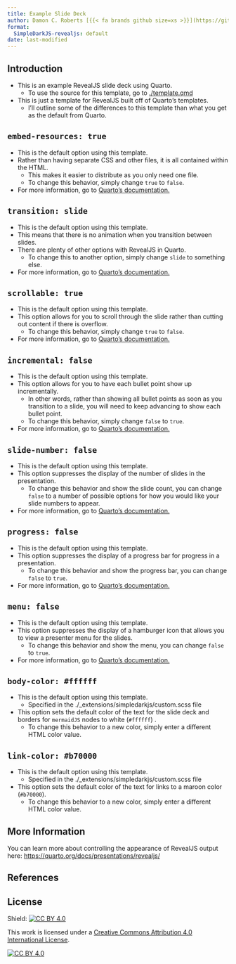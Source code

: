 ```yaml
---
title: Example Slide Deck
author: Damon C. Roberts [{{< fa brands github size=xs >}}](https://github.com/DamonCharlesRoberts)
format:
  SimpleDarkJS-revealjs: default
date: last-modified
---
```


## Introduction

- This is an example RevealJS slide deck using Quarto.
    - To use the source for this template, go to [./template.qmd](./template.qmd)
- This is just a template for RevealJS built off of Quarto's templates.
    - I'll outline some of the differences to this template than what you get as the default from Quarto.

## `embed-resources: true`

- This is the default option using this template.
- Rather than having separate CSS and other files, it is all contained within the HTML.
    - This makes it easier to distribute as you only need one file.
    - To change this behavior, simply change `true` to `false`.
- For more information, go to [Quarto's documentation.](https://quarto.org/docs/presentations/revealjs/presenting.html#publishing)

## `transition: slide`

- This is the default option using this template.
- This means that there is no animation when you transition between slides.
- There are plenty of other options with RevealJS in Quarto.
    - To change this to another option, simply change `slide` to something else.
- For more information, go to [Quarto's documentation.](https://quarto.org/docs/presentations/revealjs/advanced.html#slide-transitions)

## `scrollable: true`

- This is the default option using this template.
- This option allows for you to scroll through the slide rather than cutting out content if there is overflow.
    - To change this behavior, simply change `true` to `false`.
- For more information, go to [Quarto's documentation.](https://quarto.org/docs/presentations/revealjs/index.html#content-overflow)

## `incremental: false`

- This is the default option using this template.
- This option allows for you to have each bullet point show up incrementally.
    - In other words, rather than showing all bullet points as soon as you transition to a slide, you will need to keep advancing to show each bullet point.
    - To change this behavior, simply change `false` to `true`.
- For more information, go to [Quarto's documentation.](https://quarto.org/docs/presentations/index.html#incremental-lists)

## `slide-number: false`

- This is the default option using this template.
- This option suppresses the display of the number of slides in the presentation.
    - To change this behavior and show the slide count, you can change `false` to a number of possible options for how you would like your slide numbers to appear. 
- For more information, go to [Quarto's documentation.](https://quarto.org/docs/presentations/revealjs/presenting.html#slide-numbers)

## `progress: false`

- This is the default option using this template.
- This option suppresses the display of a progress bar for progress in a presentation.
    - To change this behavior and show the progress bar, you can change `false` to `true`.
- For more information, go to [Quarto's documentation.](https://quarto.org/docs/presentations/revealjs/presenting.html#slide-tone)

## `menu: false`

- This is the default option using this template.
- This option suppresses the display of a hamburger icon that allows you to view a presenter menu for the slides.
    - To change this behavior and show the menu, you can change `false` to `true`.
- For more information, go to [Quarto's documentation.](https://quarto.org/docs/presentations/revealjs/presenting.html#slide-tone)

## `body-color: #ffffff`

- This is the default option using this template.
    - Specified in the ./_extensions/simpledarkjs/custom.scss file
- This option sets the default color of the text for the slide deck and borders for `mermaidJS` nodes to white (`#ffffff`) .
    - To change this behavior to a new color, simply enter a different HTML color value.

## `link-color: #b70000`

- This is the default option using this template.
    - Specified in the ./_extensions/simpledarkjs/custom.scss file
- This option sets the default color of the text for links to a maroon color (`#b70000`).
    - To change this behavior to a new color, simply enter a different HTML color value.

## More Information

You can learn more about controlling the appearance of RevealJS output here: <https://quarto.org/docs/presentations/revealjs/>

## References

::: {#refs}
:::

## License

Shield: [![CC BY 4.0][cc-by-shield]][cc-by]

This work is licensed under a
[Creative Commons Attribution 4.0 International License][cc-by].

[![CC BY 4.0][cc-by-image]][cc-by]

[cc-by]: http://creativecommons.org/licenses/by/4.0/
[cc-by-image]: https://i.creativecommons.org/l/by/4.0/88x31.png
[cc-by-shield]: https://img.shields.io/badge/License-CC%20BY%204.0-lightgrey.svg


